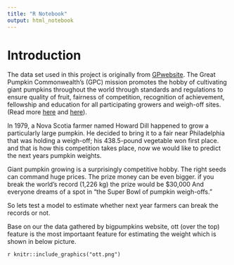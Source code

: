```yaml
---
title: "R Notebook"
output: html_notebook
---
```


# Introduction

The data set used in this project is originally from [GPwebsite](http://www.bigpumpkins.com/Default.asp). The Great Pumpkin Commonwealth's (GPC) mission promotes the hobby of cultivating giant pumpkins throughout the world through standards and regulations to ensure quality of fruit, fairness of competition, recognition of achievement, fellowship and education for all participating growers and weigh-off sites. (Read more [here](https://gpc1.org/ "GPC website") and [here](http://www.bigpumpkins.com/ "Data on giant pumpkins from bigpumkins.com")).


In 1979, a Nova Scotia farmer named Howard Dill happened to grow a particularly large pumpkin. He decided to bring it to a fair near Philadelphia that was holding a weigh-off; his 438.5-pound vegetable won first place. and that is how this competition takes place, now we would like to predict the next years pumpkin weights.

Giant pumpkin growing is a surprisingly competitive hobby. The right seeds can command huge prices. The prize money can be even bigger. if you break the world's record (1,226 kg) the prize would be $30,000 And everyone dreams of a spot in "the Super Bowl of pumpkin weigh-offs."

So lets test a model to estimate whether next year farmers can break the records or not.

Base on our the data gathered by bigpumpkins website, ott (over the top) feature is the most importaant feature for estimating the weight which is shown in below picture.

`r knitr::include_graphics("ott.png")`